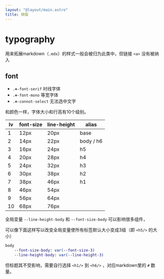 ```yaml
---
layout: "@layout/main.astro"
title: 排版
---
```



# typography

用来拓展markdown（`.mdx`）的样式一般会被归为此类中，但链接 `<a>` 没有被纳入

## font

- `.☘-font-serif` 衬线字体
- `.☘-font-mono` 等宽字体
- `.☘-connot-select` 无法选中文字

和颜色一样，字体大小和行高有10个级别。

| lv | font-size | line-height |   alias   |
| -- | --------- | ----------- | --------- |
|  1 |      12px |        20px | base      |
|  2 |      14px |        22px | body / h6 |
|  3 |      16px |        24px |        h5 |
|  4 |      20px |        28px |        h4 |
|  5 |      24px |        32px |        h3 |
|  6 |      30px |        38px |        h2 |
|  7 |      38px |        46px |        h1 |
|  8 |      46px |        54px |           |
|  9 |      56px |        64px |           |
| 10 |      68px |        76px |           |

全局变量 `--line-height-body` 和 `--font-size-body` 可以影响很多组件，

可以像下面这样写以改变全局变量使所有标签默认大小变成3级（即 `<h5/>` 的大小）

```sass
body
    --font-size-body: var(--font-size-3)
    --line-height-body: var(--line-height-3)
```

但标题其不受影响，需要自行选择 `<h1/>` 到 `<h6/>` ，对应markdown里的 `#` 数量。
